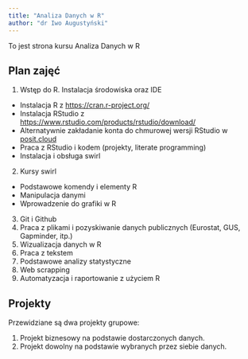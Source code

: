 ```yaml
---
title: "Analiza Danych w R"
author: "dr Iwo Augustyński"
---
```


To jest strona kursu Analiza Danych w R

## Plan zajęć

1. Wstęp do R. Instalacja środowiska oraz IDE
- Instalacja R z [https://cran.r-project.org/](https://cran.r-project.org/)
- Instalacja RStudio z [https://www.rstudio.com/products/rstudio/download/](https://www.rstudio.com/products/rstudio/download/)
- Alternatywnie zakładanie konta do chmurowej wersji RStudio w [posit.cloud](https://posit.cloud/)
- Praca z RStudio i kodem (projekty, literate programming)
- Instalacja i obsługa swirl
2. Kursy swirl
- Podstawowe komendy i elementy R
- Manipulacja danymi
- Wprowadzenie do grafiki w R
3. Git i Github
3. Praca z plikami i pozyskiwanie danych publicznych (Eurostat, GUS, Gapminder, itp.)
4. Wizualizacja danych w R
5. Praca z tekstem
6. Podstawowe analizy statystyczne
7. Web scrapping
8. Automatyzacja i raportowanie z użyciem R

## Projekty

Przewidziane są dwa projekty grupowe:

1. Projekt biznesowy na podstawie dostarczonych danych.
2. Projekt dowolny na podstawie wybranych przez siebie danych.